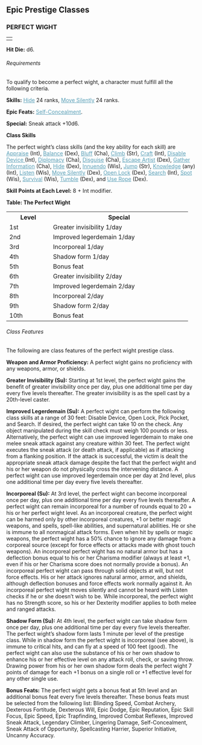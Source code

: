 
<a id="epic-prestige-classes"></a><h2>Epic Prestige Classes
</h2>
<a id="perfect-wight"></a><h3>PERFECT WIGHT</h3>
<table border="0" cellpadding="0" cellspacing="0" style="width: 100%">
<tbody>
<tr>
<td class="line"> </td>
</tr>
</tbody>
</table>
<span style="font-weight: bold;">Hit Die:</span> d6.
<a id="perfect-wight-requirements"></a><h6>Requirements</h6>
To qualify to become a perfect wight, a character must fulfill
all the following criteria.
<p><span style="font-weight: bold;">Skills:</span> <a
href="skillsAll.html#hide" style="color: rgb(87, 158, 182);">Hide</a>
24 ranks, <a href="skillsAll.html#move-silently"
style="color: rgb(87, 158, 182);">Move Silently</a> 24 ranks. </p>
<p><span style="font-weight: bold;">Epic Feats:</span> <a
href="epicFeats.html#self-concealment"
style="color: rgb(87, 158, 182);">Self-Concealment</a>. </p>
<p><span style="font-weight: bold;">Special:</span> Sneak attack
+10d6. </p>
<p style="font-weight: bold;">Class Skills</p>
<p>The perfect wight&#8217;s class skills (and the key ability for each
skill) are <a href="skillsAll.html#appraise"
style="color: rgb(87, 158, 182);">Appraise</a> (Int), <a
href="skillsAll.html#balance" style="color: rgb(87, 158, 182);">Balance</a>
(Dex), <a href="skillsAll.html#bluff" style="color: rgb(87, 158, 182);">Bluff</a>
(Cha), <a href="skillsAll.html#climb" style="color: rgb(87, 158, 182);">Climb</a>
(Str), <a href="skillsAll.html#craft" style="color: rgb(87, 158, 182);">Craft</a>
(Int), <a href="skillsAll.html#disable-device"
style="color: rgb(87, 158, 182);">Disable Device </a>(Int), <a
href="skillsAll.html#diplomacy" style="color: rgb(87, 158, 182);">Diplomacy</a>
(Cha), <a href="skillsAll.html#disguise"
style="color: rgb(87, 158, 182);">Disguise</a> (Cha), <a
href="skillsAll.html#escape-artist" style="color: rgb(87, 158, 182);">Escape
Artist</a> (Dex), <a href="skillsAll.html#gather-information"
style="color: rgb(87, 158, 182);">Gather Information</a> (Cha), <a
href="skillsAll.html#hide" style="color: rgb(87, 158, 182);">Hide</a>
(Dex), <a href="skillsAll.html#innuendo"
style="color: rgb(87, 158, 182);">Innuendo</a> (Wis), <a
href="skillsAll.html#jump" style="color: rgb(87, 158, 182);">Jump</a>
(Str), <a href="skillsAll.html#knowledge"
style="color: rgb(87, 158, 182);">Knowledge</a> (any) (Int), <a
href="skillsAll.html#listen" style="color: rgb(87, 158, 182);">Listen</a>
(Wis), <a href="skillsAll.html#move-silently"
style="color: rgb(87, 158, 182);">Move Silently</a> (Dex), <a
href="skillsAll.html#open-lock" style="color: rgb(87, 158, 182);">Open
Lock</a> (Dex), <a href="skillsAll.html#search"
style="color: rgb(87, 158, 182);">Search</a> (Int), <a
href="skillsAll.html#spot" style="color: rgb(87, 158, 182);">Spot</a>
(Wis), <a href="skillsAll.html#survival"
style="color: rgb(87, 158, 182);">Survival</a> (Wis), <a
href="skillsAll.html#tumble" style="color: rgb(87, 158, 182);">Tumble</a>
(Dex), and <a href="skillsAll.html#use-rope"
style="color: rgb(87, 158, 182);">Use Rope</a> (Dex). </p>
<p><span style="font-weight: bold;">Skill Points at Each Level:</span>
8 + Int modifier.</p>
<a id="table-the-perfect-wight"></a><span style="font-weight: bold;">
Table: The Perfect Wight
</span>
<table border="0" cellpadding="1" cellspacing="0">
<tbody>
<tr>
<th style="width: 100px">Level</th>
<th style="width: 350px;">Special
</th>
</tr>
<tr class="odd-row">
<td>1st
</td>
<td rowspan="1" colspan="1" style="width: 350px;">Greater
invisibility 1/day
</td>
</tr>
<tr>
<td>2nd
</td>
<td rowspan="1" colspan="1" style="width: 350px;">Improved
legerdemain 1/day</td>
</tr>
<tr class="odd-row">
<td>3rd
</td>
<td rowspan="1" colspan="1" style="width: 350px;">Incorporeal
1/day</td>
</tr>
<tr>
<td>4th
</td>
<td rowspan="1" colspan="1" style="width: 350px;">Shadow
form 1/day</td>
</tr>
<tr class="odd-row">
<td>5th
</td>
<td rowspan="1" colspan="1" style="width: 350px;">Bonus feat</td>
</tr>
<tr>
<td>6th
</td>
<td rowspan="1" colspan="1" style="width: 350px;">Greater
invisibility 2/day</td>
</tr>
<tr class="odd-row">
<td>7th
</td>
<td rowspan="1" colspan="1" style="width: 350px;">Improved
legerdemain 2/day</td>
</tr>
<tr>
<td>8th
</td>
<td rowspan="1" colspan="1" style="width: 350px;">Incorporeal
2/day</td>
</tr>
<tr class="odd-row">
<td>9th
</td>
<td rowspan="1" colspan="1" style="width: 350px;">Shadow
form 2/day</td>
</tr>
<tr>
<td class="last-row">10th
</td>
<td class="last-row" rowspan="1" colspan="1"
style="width: 350px;">Bonus feat</td>
</tr>
</tbody>
</table>
<a id="perfect-wight-class-features"></a><h6>Class Features</h6>
The following are class features of the perfect wight prestige class. 
<p><span style="font-weight: bold;">Weapon and Armor Proficiency:</span>
A perfect wight gains no proficiency with any weapons, armor, or
shields. </p>
<a id="perfect-wight-greater-invisibility"></a><p><span style="font-weight: bold;">Greater Invisibility (Su):</span>
Starting at 1st level, the perfect wight gains the benefit of greater
invisibility once per day, plus one additional time per day every five
levels thereafter. The greater invisibility is as the spell cast by a
20th-level caster. </p>
<a id="perfect-wight-improved-legerdemain"></a><p><span style="font-weight: bold;">Improved Legerdemain (Su):</span>
A perfect wight can perform the following class skills at a range of 30
feet: Disable Device, Open Lock, Pick Pocket, and Search. If desired,
the perfect wight can take 10 on the check. Any object manipulated
during the skill check must weigh 100 pounds or less. Alternatively,
the perfect wight can use improved legerdemain to make one melee sneak
attack against any creature within 30 feet. The perfect wight executes
the sneak attack (or death attack, if applicable) as if attacking from
a flanking position. If the attack is successful, the victim is dealt
the appropriate sneak attack damage despite the fact that the perfect
wight and his or her weapon do not physically cross the intervening
distance. A perfect wight can use improved legerdemain once per day at
2nd level, plus one additional time per day every five levels
thereafter. </p>
<a id="perfect-wight-incorporeal"></a><p><span style="font-weight: bold;">Incorporeal (Su):</span> At
3rd level, the perfect wight can become incorporeal once per day, plus
one additional time per day every five levels thereafter. A perfect
wight can remain incorporeal for a number of rounds equal to 20 + his
or her perfect wight level. As an incorporeal creature, the perfect
wight can be harmed only by other incorporeal creatures, +1 or better
magic weapons, and spells, spell-like abilities, and supernatural
abilities. He or she is immune to all nonmagical attack forms. Even
when hit by spells or magic weapons, the perfect wight has a 50% chance
to ignore any damage from a corporeal source (except for force effects
or attacks made with ghost touch weapons). An incorporeal perfect wight
has no natural armor but has a deflection bonus equal to his or her
Charisma modifier (always at least +1, even if his or her Charisma
score does not normally provide a bonus). An incorporeal perfect wight
can pass through solid objects at will, but not force effects. His or
her attack ignores natural armor, armor, and shields, although
deflection bonuses and force effects work normally against it. An
incorporeal perfect wight moves silently and cannot be heard with
Listen checks if he or she doesn&#8217;t wish to be. While incorporeal, the
perfect wight has no Strength score, so his or her Dexterity modifier
applies to both melee and ranged attacks. </p>
<a id="perfect-wight-shadow-form"></a><p><span style="font-weight: bold;">Shadow Form (Su):</span> At
4th level, the perfect wight can take shadow form once per day, plus
one additional time per day every five levels thereafter. The perfect
wight&#8217;s shadow form lasts 1 minute per level of the prestige class.
While in shadow form the perfect wight is incorporeal (see above), is
immune to critical hits, and can fly at a speed of 100 feet (good). The
perfect wight can also use the substance of his or her own shadow to
enhance his or her effective level on any attack roll, check, or saving
throw. Drawing power from his or her own shadow form deals the perfect
wight 7 points of damage for each +1 bonus on a single roll or +1
effective level for any other single use. </p>
<p><span style="font-weight: bold;">Bonus Feats:</span> The
perfect wight gets a bonus feat at 5th level and an additional bonus
feat every five levels thereafter. These bonus feats must be selected
from the following list: Blinding Speed, Combat Archery, Dexterous
Fortitude, Dexterous Will, Epic Dodge, Epic Reputation, Epic Skill
Focus, Epic Speed, Epic Trapfinding, Improved Combat Reflexes, Improved
Sneak Attack, Legendary Climber, Lingering Damage, Self-Concealment,
Sneak Attack of Opportunity, Spellcasting Harrier, Superior Initiative,
Uncanny Accuracy. </p>
<p> </p>

